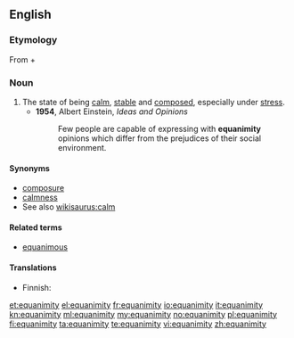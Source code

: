 ==English==
===Etymology===
From {{etyl|la|en}} {{term|aequus||lang=la|even, contented}} + {{term|animus||lang=la|soul}}

===Noun===
{{en-noun|equanimities}}

# The state of being [[calm]], [[stable]] and [[composed]], especially under [[stress]].
#*'''1954''', Albert Einstein, ''Ideas and Opinions''
#*:Few people are capable of expressing with '''equanimity''' opinions which differ from the prejudices of their social environment.

====Synonyms====
* [[composure]]
* [[calmness]]
* See also [[wikisaurus:calm]]

====Related terms====
* [[equanimous]]

====Translations====
{{trans-top|state of being calm}}
* Finnish: {{t|fi|tyyneys}}
{{trans-mid}}
{{trans-bottom}}

[[et:equanimity]]
[[el:equanimity]]
[[fr:equanimity]]
[[io:equanimity]]
[[it:equanimity]]
[[kn:equanimity]]
[[ml:equanimity]]
[[my:equanimity]]
[[no:equanimity]]
[[pl:equanimity]]
[[fi:equanimity]]
[[ta:equanimity]]
[[te:equanimity]]
[[vi:equanimity]]
[[zh:equanimity]]